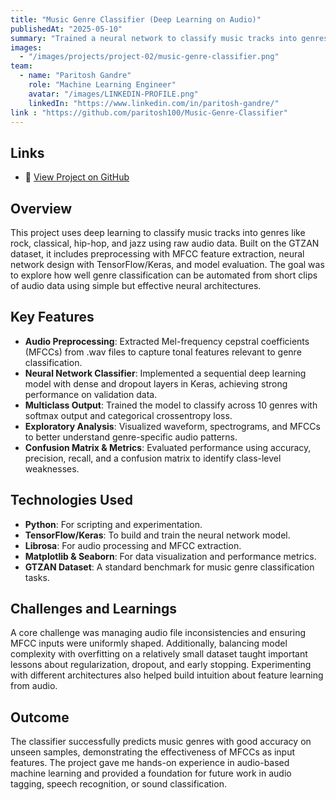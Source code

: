```yaml
---
title: "Music Genre Classifier (Deep Learning on Audio)"
publishedAt: "2025-05-10"
summary: "Trained a neural network to classify music tracks into genres using audio features extracted from the GTZAN dataset. This project covers end-to-end ML workflow including preprocessing, model building, and evaluation."
images:
  - "/images/projects/project-02/music-genre-classifier.png"
team:
  - name: "Paritosh Gandre"
    role: "Machine Learning Engineer"
    avatar: "/images/LINKEDIN-PROFILE.png"
    linkedIn: "https://www.linkedin.com/in/paritosh-gandre/"
link : "https://github.com/paritosh100/Music-Genre-Classifier"
---
```

## Links

- 🔗 [View Project on GitHub](https://github.com/paritosh100/Music-Genre-Classifier)

## Overview

This project uses deep learning to classify music tracks into genres like rock, classical, hip-hop, and jazz using raw audio data. Built on the GTZAN dataset, it includes preprocessing with MFCC feature extraction, neural network design with TensorFlow/Keras, and model evaluation. The goal was to explore how well genre classification can be automated from short clips of audio data using simple but effective neural architectures.

## Key Features

- **Audio Preprocessing**: Extracted Mel-frequency cepstral coefficients (MFCCs) from .wav files to capture tonal features relevant to genre classification.
- **Neural Network Classifier**: Implemented a sequential deep learning model with dense and dropout layers in Keras, achieving strong performance on validation data.
- **Multiclass Output**: Trained the model to classify across 10 genres with softmax output and categorical crossentropy loss.
- **Exploratory Analysis**: Visualized waveform, spectrograms, and MFCCs to better understand genre-specific audio patterns.
- **Confusion Matrix & Metrics**: Evaluated performance using accuracy, precision, recall, and a confusion matrix to identify class-level weaknesses.

## Technologies Used

- **Python**: For scripting and experimentation.
- **TensorFlow/Keras**: To build and train the neural network model.
- **Librosa**: For audio processing and MFCC extraction.
- **Matplotlib & Seaborn**: For data visualization and performance metrics.
- **GTZAN Dataset**: A standard benchmark for music genre classification tasks.

## Challenges and Learnings

A core challenge was managing audio file inconsistencies and ensuring MFCC inputs were uniformly shaped. Additionally, balancing model complexity with overfitting on a relatively small dataset taught important lessons about regularization, dropout, and early stopping. Experimenting with different architectures also helped build intuition about feature learning from audio.

## Outcome

The classifier successfully predicts music genres with good accuracy on unseen samples, demonstrating the effectiveness of MFCCs as input features. The project gave me hands-on experience in audio-based machine learning and provided a foundation for future work in audio tagging, speech recognition, or sound classification.


